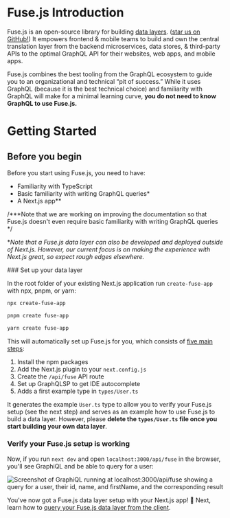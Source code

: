 
# Fuse.js Introduction

Fuse.js is an open-source library for building [data layers](/docs/data-layers). ([star us on GitHub!](https://github.com/StellateHQ/fuse.js)) It empowers frontend & mobile teams to build and own the central translation layer from the backend microservices, data stores, & third-party APIs to the optimal GraphQL API for their websites, web apps, and mobile apps.

Fuse.js combines the best tooling from the GraphQL ecosystem to guide you to an organizational and technical “pit of success.” While it uses GraphQL (because it is the best technical choice) and familiarity with GraphQL will make for a minimal learning curve, **you do not need to know GraphQL to use Fuse.js.**

# Getting Started

## Before you begin

Before you start using Fuse.js, you need to have:

- Familiarity with TypeScript
- Basic familiarity with writing GraphQL queries*
- A Next.js app**

/***Note that we are working on improving the documentation so that Fuse.js doesn't even require basic familiarity with writing GraphQL queries */

\**Note that a Fuse.js data layer can also be developed and deployed outside of Next.js. However, our current focus is on making the experience with Next.js great, so expect rough edges elsewhere.*

<Steps>
### Set up your data layer

In the root folder of your existing Next.js application run `create-fuse-app` with npx, pnpm, or yarn:
```sh
npx create-fuse-app
```

```sh
pnpm create fuse-app
```

```sh
yarn create fuse-app
```
This will automatically set up Fuse.js for you, which consists of [five main steps](/docs/setting-fuse-up-manually):

1. Install the npm packages
2. Add the Next.js plugin to your `next.config.js`
3. Create the `/api/fuse` API route
4. Set up GraphQLSP to get IDE autocomplete
5. Adds a first example type in `types/User.ts`

It generates the example `User.ts` type to allow you to verify your Fuse.js setup (see the next step) and serves as an example how to use Fuse.js to build a data layer. However, please **delete the `types/User.ts` file once you start building your own data layer**.

### Verify your Fuse.js setup is working

Now, if you run `next dev` and open `localhost:3000/api/fuse` in the browser, you'll see GraphiQL and be able to query for a user:

![Screenshot of GraphiQL running at localhost:3000/api/fuse showing a query for a user, their id, name, and firstName, and the corresponding result](https://gist.github.com/assets/7525670/6c0d9a7a-901e-4e65-aaad-8f66081afbef)

</Steps>

You've now got a Fuse.js data layer setup with your Next.js app! 🎉 Next, learn how to [query your Fuse.js data layer from the client](/docs/basics/client).
